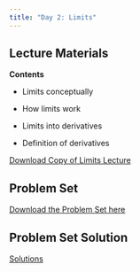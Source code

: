 ```yaml
---
title: "Day 2: Limits"
---
```


## Lecture Materials

**Contents**

-   Limits conceptually

-   How limits work

-   Limits into derivatives

-   Definition of derivatives

[Download Copy of Limits Lecture](lecture-limits.html)

## Problem Set

[Download the Problem Set here](ps/ps_limits.pdf)

## Problem Set Solution

[Solutions](ps/ps_limits_solution.pdf)
